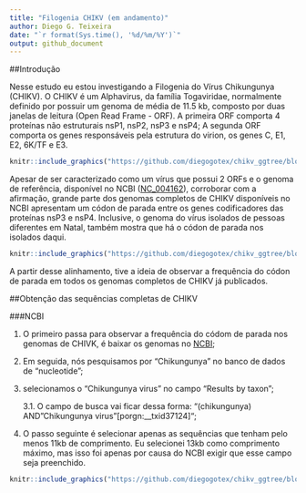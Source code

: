 ```yaml
---
title: "Filogenia CHIKV (em andamento)"
author: Diego G. Teixeira
date: "`r format(Sys.time(), '%d/%m/%Y')`"
output: github_document
---
```


##Introdução

Nesse estudo eu estou investigando a Filogenia do Vírus Chikungunya (CHIKV). O CHIKV é um Alphavirus, da família Togaviridae, normalmente definido por possuir um genoma de média de 11.5 kb, composto por duas janelas de leitura (Open Read Frame - ORF). A primeira ORF comporta 4 proteínas não estruturais nsP1, nsP2, nsP3 e nsP4; A segunda ORF comporta os genes responsáveis pela estrutura do virion, os genes C, E1, E2, 6K/TF e E3.

```r

knitr::include_graphics("https://github.com/diegogotex/chikv_ggtree/blob/master/Figs/Fig_genoma.png")

```

Apesar de ser caracterizado como um vírus que possui 2 ORFs e o genoma de referência, disponível no NCBI ([NC_004162](https://www.ncbi.nlm.nih.gov/nuccore/NC_004162.2)), corroborar com a afirmação, grande parte dos genomas completos de CHIKV disponíveis no NCBI apresentam um códon de parada entre os genes codificadores das proteínas nsP3 e nsP4. Inclusive, o genoma do vírus isolados de pessoas diferentes em Natal, também mostra que há o códon de parada nos isolados daqui.

```r

knitr::include_graphics("https://github.com/diegogotex/chikv_ggtree/blob/master/Figs/opal_genome.png")

```

A partir desse alinhamento, tive a ideia de observar a frequência do códon de parada em todos os genomas completos de CHIKV já publicados. 

##Obtenção das sequências completas de CHIKV

###NCBI

1. O primeiro passa para observar a frequência do códom de parada nos genomas de CHIVK, é baixar os genomas no [NCBI](https://www.ncbi.nlm.nih.gov/); 
2. Em seguida, nós pesquisamos por "Chikungunya" no banco de dados de "nucleotide";
3. selecionamos o "Chikungunya virus" no campo "Results by taxon"; 

    3.1. O campo de busca vai ficar dessa forma: "(chikungunya) AND "Chikungunya virus"[porgn:__txid37124]";
4. O passo seguinte é selecionar apenas as sequências que tenham pelo menos 11kb de comprimento. Eu selecionei 13kb como comprimento máximo, mas isso foi apenas por causa do NCBI exigir que esse campo seja preenchido. 

```r

knitr::include_graphics("https://github.com/diegogotex/chikv_ggtree/blob/master/Figs/ncbi_length.png")

```












